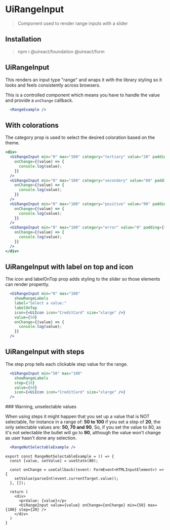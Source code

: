

# UiRangeInput
<Metadata packageName='form' packageJson={packageJson} />

> Component used to render range inputs with a slider

## Installation

> npm i @uireact/foundation @uireact/form

## UiRangeInput

This renders an input type "range" and wraps it with the library styling so it looks and feels consistently across browsers. 

This is a controlled component which means you have to handle the value and provide a `onChange` callback.

```jsx live scope={{RangeExample}}
  <RangeExample />
```

## With colorations

The category prop is used to select the desired coloration based on the theme.

```jsx live scope={{UiRangeInput}}
<div>
  <UiRangeInput min="0" max="100" category="tertiary" value="20" padding={{ block: 'three' }}
    onChange={(value) => {
      console.log(value);
    }}
  />
  <UiRangeInput min="0" max="100" category="secondary" value="60" padding={{ block: 'three' }}
    onChange={(value) => {
      console.log(value);
    }}
  />
  <UiRangeInput min="0" max="100" category="positive" value="90" padding={{ block: 'three' }}
    onChange={(value) => {
      console.log(value);
    }}
  />
  <UiRangeInput min="0" max="100" category="error" value="0" padding={{ block: 'three' }}
    onChange={(value) => {
      console.log(value);
    }}
  />
</div>
```

## UiRangeInput with label on top and icon

The icon and labelOnTop prop adds styling to the slider so those elements can render propertly.

```jsx live scope={{UiRangeInput, UiIcon}}
  <UiRangeInput min="0" max="100"
    showRangeLabels
    label="Select a value:"
    labelOnTop
    icon={<UiIcon icon="CreditCard" size="xlarge" />}
    value={50}
    onChange={(value) => {
      console.log(value);
    }}
  />
```

## UiRangeInput with steps

The step prop tells each clickable step value for the range.

```jsx live scope={{UiRangeInput, UiIcon}}
  <UiRangeInput min="50" max="100"
    showRangeLabels
    step={10}
    value={60}
    icon={<UiIcon icon="CreditCard" size="xlarge" />}
  />
```


<UiCard category='warning' weight='100'>
### Warning, unselectable values

When using steps it might happen that you set up a value that is NOT selectable, for instance in a range of:  **50 to 100**
if you set a step of **20**, the only selectable values are: **50, 70 and 90**, So, if you set the value to 80, as it's not selectable the bullet will go to **90**, although the value won't change as user hasn't done any selection.
</UiCard>


```jsx live scope={{RangeNotSelectableExample}}
  <RangeNotSelectableExample />
```
```tsx
export const RangeNotSelectableExample = () => {
  const [value, setValue] = useState(80);

  const onChange = useCallback((event: FormEvent<HTMLInputElement>) => {
    setValue(parseInt(event.currentTarget.value));
  }, []);

  return (
    <div>
      <p>Value: {value}</p>
      <UiRangeInput value={value} onChange={onChange} min={50} max={100} step={20} />
    </div>
  )
}
```
